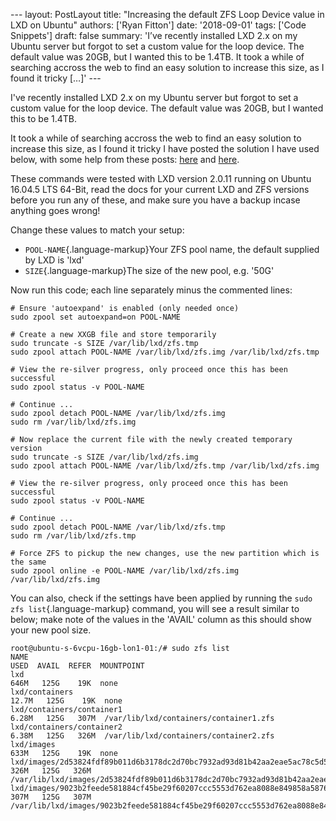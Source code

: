 \-\-- layout: PostLayout title: \"Increasing the default ZFS Loop Device value in LXD on Ubuntu\" authors: \[\'Ryan Fitton\'\] date: \'2018-09-01\' tags: \[\'Code Snippets\'\] draft: false summary: \'I&#8217;ve recently installed LXD 2.x on my Ubuntu server but forgot to set a custom value for the loop device. The default value was 20GB, but I wanted this to be 1.4TB. It took a while of searching accross the web to find an easy solution to increase this size, as I found it tricky \[&hellip;\]\' \-\--

I've recently installed LXD 2.x on my Ubuntu server but forgot to set a custom value for the loop device. The default value was 20GB, but I wanted this to be 1.4TB.

It took a while of searching accross the web to find an easy solution to increase this size, as I found it tricky I have posted the solution I have used below, with some help from these posts: [here](https://github.com/lxc/lxc/issues/1412) and [here](https://gist.github.com/pfaffman/af2cc1588b47560cac6d8973e29755f1).

These commands were tested with LXD version 2.0.11 running on Ubuntu 16.04.5 LTS 64-Bit, read the docs for your current LXD and ZFS versions before you run any of these, and make sure you have a backup incase anything goes wrong!

Change these values to match your setup:

-   `POOL-NAME`{.language-markup}Your ZFS pool name, the default supplied by LXD is 'lxd'
-   `SIZE`{.language-markup}The size of the new pool, e.g. '50G'

Now run this code; each line separately minus the commented lines:

``` language-markup
# Ensure 'autoexpand' is enabled (only needed once)
sudo zpool set autoexpand=on POOL-NAME

# Create a new XXGB file and store temporarily
sudo truncate -s SIZE /var/lib/lxd/zfs.tmp
sudo zpool attach POOL-NAME /var/lib/lxd/zfs.img /var/lib/lxd/zfs.tmp

# View the re-silver progress, only proceed once this has been successful
sudo zpool status -v POOL-NAME

# Continue ...
sudo zpool detach POOL-NAME /var/lib/lxd/zfs.img
sudo rm /var/lib/lxd/zfs.img

# Now replace the current file with the newly created temporary version
sudo truncate -s SIZE /var/lib/lxd/zfs.img
sudo zpool attach POOL-NAME /var/lib/lxd/zfs.tmp /var/lib/lxd/zfs.img

# View the re-silver progress, only proceed once this has been successful
sudo zpool status -v POOL-NAME

# Continue ...
sudo zpool detach POOL-NAME /var/lib/lxd/zfs.tmp
sudo rm /var/lib/lxd/zfs.tmp

# Force ZFS to pickup the new changes, use the new partition which is the same
sudo zpool online -e POOL-NAME /var/lib/lxd/zfs.img /var/lib/lxd/zfs.img
```

You can also, check if the settings have been applied by running the `sudo zfs list`{.language-markup} command, you will see a result similar to below; make note of the values in the 'AVAIL' column as this should show your new pool size.

``` language-markup
root@ubuntu-s-6vcpu-16gb-lon1-01:/# sudo zfs list
NAME                                                                          USED  AVAIL  REFER  MOUNTPOINT
lxd                                                                           646M   125G    19K  none
lxd/containers                                                               12.7M   125G    19K  none
lxd/containers/container1                                                    6.28M   125G   307M  /var/lib/lxd/containers/container1.zfs
lxd/containers/container2                                                    6.38M   125G   326M  /var/lib/lxd/containers/container2.zfs
lxd/images                                                                    633M   125G    19K  none
lxd/images/2d53824fdf89b011d6b3178dc2d70bc7932ad93d81b42aa2eae5ac78c5d59e3a   326M   125G   326M  /var/lib/lxd/images/2d53824fdf89b011d6b3178dc2d70bc7932ad93d81b42aa2eae5ac78c5d59e3a.zfs
lxd/images/9023b2feede581884cf45be29f60207ccc5553d762ea8088e849858a58762f6b   307M   125G   307M  /var/lib/lxd/images/9023b2feede581884cf45be29f60207ccc5553d762ea8088e849858a58762f6b.zfs
```
